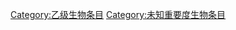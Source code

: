{{catmore1|[[Wikipedia:生物专题|Wikipedia:生物专题]]}}
{{emptycat}}
{{生物条目统计表}}
[[Category:乙级生物条目|Category:乙级生物条目]]
[[Category:未知重要度生物条目|Category:未知重要度生物条目]]